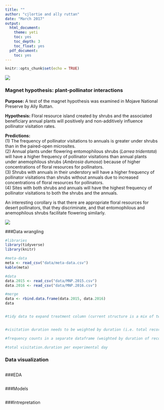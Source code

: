 ```yaml
---
title: ""
author: "cjlortie and ally ruttan"
date: "March 2017"
output:
  html_document:
    theme: yeti
    toc: yes
    toc_depth: 3
    toc_float: yes
  pdf_document:
    toc: yes
---
```


```r
knitr::opts_chunk$set(echo = TRUE)
```
![](./MNP.jpg)

### Magnet hypothesis: plant-pollinator interactions
**Purpose:** A test of the magnet hypothesis was examined in Mojave National Preserve by Ally Ruttan.    

**Hypothesis:** Floral resource island created by shrubs and the associated beneficiary annual plants will positively and non-additively influence pollinator visitation rates. 

**Predictions:**  
(1) The frequency of pollinator visitations to annuals is greater under shrubs than in the paired-open microsites.  
(2) Annual plants under flowering entomophilous shrubs (*Larrea tridentata*) will have a higher frequency of pollinator visitations than annual plants under anemophilous shrubs (*Ambrosia dumosa*) because of higher concentrations of floral resources for pollinators.  
(3) Shrubs with annuals in their understory will have a higher frequency of pollinator visitations than shrubs without annuals due to increased concentrations of floral resources for pollinators.  
(4) Sites with both shrubs and annuals will have the highest frequency of pollinator visitations to both the shrubs and the annuals. 

An interesting corollary is that there are appropriate floral resources for desert pollinators, that they discriminate, and that entomophilous and anemophilous shrubs facilitate flowering similarly.

![](./map.jpg)

###Data wrangling
```r
#libraries
library(tidyverse)
library(knitr)

#meta-data
meta <- read_csv("data/meta-data.csv")
kable(meta)

#data
data.2015 <- read_csv("data/MNP.2015.csv")
data.2016 <- read_csv("data/MNP.2016.csv")

#merge
data <- rbind.data.frame(data.2015, data.2016)
data


#tidy data to expand treatment column (current structure is a mix of two factors)


#visitation duration needs to be weighted by duration (i.e. total recording time to address sampling effort)

#frequency counts in a separate dataframe (weighted by duration of recording)

#total visitation.duration per experimental day


```

### Data visualization
```r


```

###EDA
```r


```

###Models
```r


```

###Intrepretation


